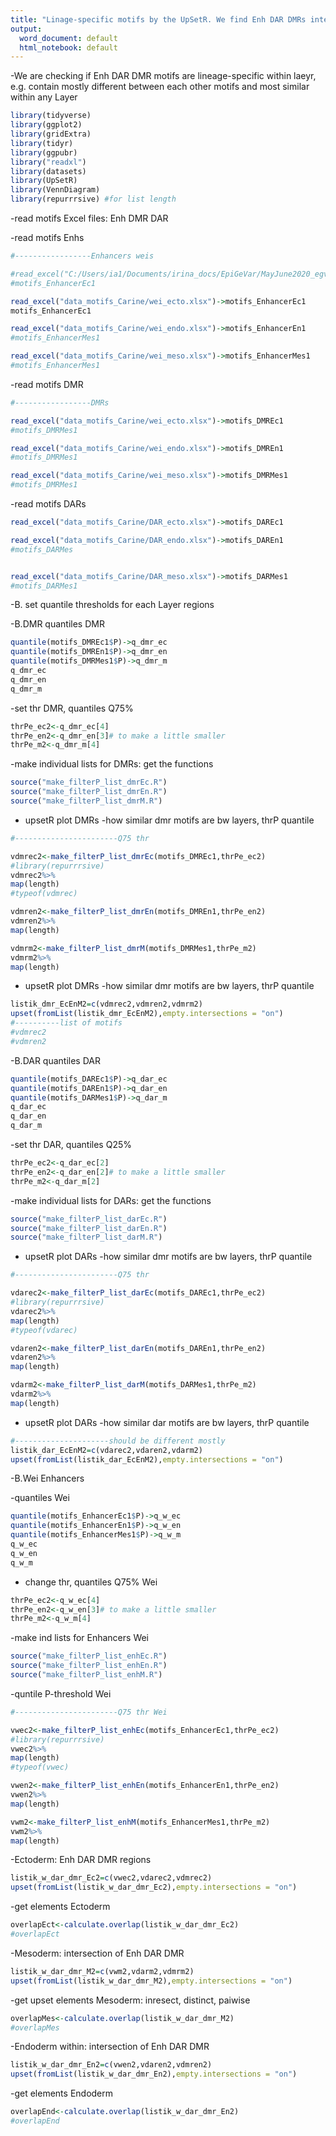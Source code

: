 ```yaml
---
title: "Linage-specific motifs by the UpSetR. We find Enh DAR DMRs intersection of motifs within each Layer: show how similar motifs are for regions of the same lineage, and how different they are between lineages"
output:
  word_document: default
  html_notebook: default
---
```


  -We are checking if Enh DAR DMR motifs are lineage-specific within laeyr, e.g. contain mostly different between each other motifs and most similar within any Layer

```r
library(tidyverse)
library(ggplot2)
library(gridExtra)
library(tidyr)
library(ggpubr)
library("readxl")
library(datasets)  
library(UpSetR)
library(VennDiagram)
library(repurrrsive) #for list length

```
-read motifs Excel files: Enh DMR DAR

-read motifs  Enhs

```r
#-----------------Enhancers weis

#read_excel("C:/Users/ia1/Documents/irina_docs/EpiGeVar/MayJune2020_egv/DARs_Carine/wei_ecto.xlsx")->motifs_EnhancerEc1
#motifs_EnhancerEc1

read_excel("data_motifs_Carine/wei_ecto.xlsx")->motifs_EnhancerEc1
motifs_EnhancerEc1

read_excel("data_motifs_Carine/wei_endo.xlsx")->motifs_EnhancerEn1
#motifs_EnhancerMes1

read_excel("data_motifs_Carine/wei_meso.xlsx")->motifs_EnhancerMes1
#motifs_EnhancerMes1


```


-read motifs  DMR

```r
#-----------------DMRs 

read_excel("data_motifs_Carine/wei_ecto.xlsx")->motifs_DMREc1
#motifs_DMRMes1

read_excel("data_motifs_Carine/wei_endo.xlsx")->motifs_DMREn1
#motifs_DMRMes1

read_excel("data_motifs_Carine/wei_meso.xlsx")->motifs_DMRMes1
#motifs_DMRMes1

```
-read motifs DARs
```r

read_excel("data_motifs_Carine/DAR_ecto.xlsx")->motifs_DAREc1

read_excel("data_motifs_Carine/DAR_endo.xlsx")->motifs_DAREn1
#motifs_DARMes


read_excel("data_motifs_Carine/DAR_meso.xlsx")->motifs_DARMes1
#motifs_DARMes1

```
-B. set quantile thresholds for each Layer regions

-B.DMR   quantiles DMR
```r
quantile(motifs_DMREc1$P)->q_dmr_ec
quantile(motifs_DMREn1$P)->q_dmr_en
quantile(motifs_DMRMes1$P)->q_dmr_m
q_dmr_ec
q_dmr_en
q_dmr_m

```

-set thr DMR,  quantiles Q75%
```r
thrPe_ec2<-q_dmr_ec[4]
thrPe_en2<-q_dmr_en[3]# to make a little smaller
thrPe_m2<-q_dmr_m[4]

```
-make individual lists for DMRs: get the functions

```r
source("make_filterP_list_dmrEc.R")
source("make_filterP_list_dmrEn.R")
source("make_filterP_list_dmrM.R")
```
- upsetR plot DMRs
-how similar dmr motifs are bw layers, thrP quantile

```r
#-----------------------Q75 thr

vdmrec2<-make_filterP_list_dmrEc(motifs_DMREc1,thrPe_ec2)
#library(repurrrsive)
vdmrec2%>%
map(length)
#typeof(vdmrec)

vdmren2<-make_filterP_list_dmrEn(motifs_DMREn1,thrPe_en2)
vdmren2%>%
map(length)

vdmrm2<-make_filterP_list_dmrM(motifs_DMRMes1,thrPe_m2)
vdmrm2%>%
map(length)
```
- upsetR plot DMRs
-how similar dmr motifs are bw layers, thrP quantile
```r
listik_dmr_EcEnM2=c(vdmrec2,vdmren2,vdmrm2)
upset(fromList(listik_dmr_EcEnM2),empty.intersections = "on")
#----------list of motifs
#vdmrec2
#vdmren2


```

-B.DAR   quantiles DAR
```r
quantile(motifs_DAREc1$P)->q_dar_ec
quantile(motifs_DAREn1$P)->q_dar_en
quantile(motifs_DARMes1$P)->q_dar_m
q_dar_ec
q_dar_en
q_dar_m

```

-set thr DAR,  quantiles Q25%
```r
thrPe_ec2<-q_dar_ec[2]
thrPe_en2<-q_dar_en[2]# to make a little smaller
thrPe_m2<-q_dar_m[2]

```
-make individual lists for DARs: get the functions

```r
source("make_filterP_list_darEc.R")
source("make_filterP_list_darEn.R")
source("make_filterP_list_darM.R")

```
- upsetR plot DARs
-how similar dmr motifs are bw layers, thrP quantile

```r
#-----------------------Q75 thr

vdarec2<-make_filterP_list_darEc(motifs_DAREc1,thrPe_ec2)
#library(repurrrsive)
vdarec2%>%
map(length)
#typeof(vdarec)

vdaren2<-make_filterP_list_darEn(motifs_DAREn1,thrPe_en2)
vdaren2%>%
map(length)

vdarm2<-make_filterP_list_darM(motifs_DARMes1,thrPe_m2)
vdarm2%>%
map(length)
```
- upsetR plot DARs
-how similar dar motifs are bw layers, thrP quantile
```r
#---------------------should be different mostly
listik_dar_EcEnM2=c(vdarec2,vdaren2,vdarm2)
upset(fromList(listik_dar_EcEnM2),empty.intersections = "on")

```
-B.Wei Enhancers

-quantiles Wei
```r
quantile(motifs_EnhancerEc1$P)->q_w_ec
quantile(motifs_EnhancerEn1$P)->q_w_en
quantile(motifs_EnhancerMes1$P)->q_w_m
q_w_ec
q_w_en
q_w_m

```
- change thr, quantiles Q75% Wei
```r
thrPe_ec2<-q_w_ec[4]
thrPe_en2<-q_w_en[3]# to make a little smaller
thrPe_m2<-q_w_m[4]

```

-make ind lists for Enhancers Wei
```r
source("make_filterP_list_enhEc.R")
source("make_filterP_list_enhEn.R")
source("make_filterP_list_enhM.R")
```

-quntile P-threshold Wei

```r
#-----------------------Q75 thr Wei

vwec2<-make_filterP_list_enhEc(motifs_EnhancerEc1,thrPe_ec2)
#library(repurrrsive)
vwec2%>%
map(length)
#typeof(vwec)

vwen2<-make_filterP_list_enhEn(motifs_EnhancerEn1,thrPe_en2)
vwen2%>%
map(length)

vwm2<-make_filterP_list_enhM(motifs_EnhancerMes1,thrPe_m2)
vwm2%>%
map(length)
```

-Ectoderm: Enh DAR DMR regions

```r
listik_w_dar_dmr_Ec2=c(vwec2,vdarec2,vdmrec2)
upset(fromList(listik_w_dar_dmr_Ec2),empty.intersections = "on")
```
-get elements Ectoderm
```r
overlapEct<-calculate.overlap(listik_w_dar_dmr_Ec2)
#overlapEct
```


-Mesoderm: intersection of Enh DAR DMR
```r
listik_w_dar_dmr_M2=c(vwm2,vdarm2,vdmrm2)
upset(fromList(listik_w_dar_dmr_M2),empty.intersections = "on")
```
-get upset elements Mesoderm: inresect, distinct, paiwise
```r
overlapMes<-calculate.overlap(listik_w_dar_dmr_M2)
#overlapMes
```


-Endoderm within: intersection of Enh DAR DMR

```r
listik_w_dar_dmr_En2=c(vwen2,vdaren2,vdmren2)
upset(fromList(listik_w_dar_dmr_En2),empty.intersections = "on")
```
-get elements Endoderm
```r
overlapEnd<-calculate.overlap(listik_w_dar_dmr_En2)
#overlapEnd
```
